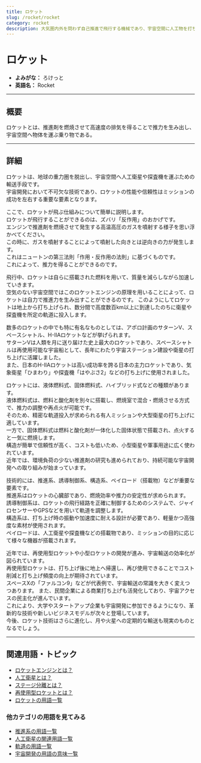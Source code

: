 ```yaml
---
title: ロケット
slug: /rocket/rocket
category: rocket
description: 大気圏内外を問わず自己推進で飛行する機械であり、宇宙空間に人工物を打ち上げるための主要手段であるロケットの意味・定義・内容について解説します．
---
```



<Head>
  <script type="application/ld+json">
    {`{
      "@context": "https://schema.org",
      "@type": "DefinedTerm",
      "name": "ロケット",
      "inDefinedTermSet": "https://www.space-portal.org",
      "termCode": "rocket/rocket",
      "description": "大気圏内外を問わず自己推進で飛行する機械であり、宇宙空間に人工物を打ち上げるための主要手段であるロケットの意味・定義・内容について解説します．",
      "url": "https://www.space-portal.org/docs/rocket/rocket"
    }`}
  </script>
</Head>

# ロケット

- **よみがな：** ろけっと  
- **英語名：** Rocket  

---

## 概要

ロケットとは、推進剤を燃焼させて高速度の排気を得ることで推力を生み出し、宇宙空間へ物体を運ぶ乗り物である。

---

## 詳細

ロケットは、地球の重力圏を脱出し、宇宙空間へ人工衛星や探査機を運ぶための輸送手段です。  
宇宙開発において不可欠な技術であり、ロケットの性能や信頼性はミッションの成功を左右する重要な要素となります。  

ここで、ロケットが飛ぶ仕組みについて簡単に説明します。  
ロケットが飛行することができるのは、ズバリ「反作用」のおかげです。  
エンジンで推進剤を燃焼させて発生する高温高圧のガスを噴射する様子を思い浮かべてください。  
この時に、ガスを噴射することによって噴射した向きとは逆向きの力が発生します。  
これはニュートンの第三法則「作用・反作用の法則」に基づくものです。  
これによって、推力を得ることができるのです。  

飛行中、ロケットは自らに搭載された燃料を用いて、質量を減らしながら加速していきます。  
空気のない宇宙空間ではこのロケットエンジンの原理を用いることによって、ロケットは自力で推進力を生み出すことができるのです。
このようにしてロケットは地上から打ち上げられ、数分間で高度数百km以上に到達したのちに衛星や探査機を所定の軌道に投入します。  

数多のロケットの中でも特に有名なものとしては、アポロ計画のサターンV、スペースシャトル、H-IIAロケットなどが挙げられます。  
サターンVは人類を月に送り届けた史上最大のロケットであり、スペースシャトルは再使用可能な宇宙船として、長年にわたり宇宙ステーション建設や衛星の打ち上げに活躍しました。  
また、日本のH-IIAロケットは高い成功率を誇る日本の主力ロケットであり、気象衛星「ひまわり」や探査機「はやぶさ2」などの打ち上げに使用されました。

ロケットには、液体燃料式、固体燃料式、ハイブリッド式などの種類があります。  
液体燃料式は、燃料と酸化剤を別々に搭載し、燃焼室で混合・燃焼させる方式で、推力の調整や再点火が可能です。  
そのため、精密な軌道投入が求められる有人ミッションや大型衛星の打ち上げに適しています。  
一方で、固体燃料式は燃料と酸化剤が一体化した固体状態で搭載され、点火すると一気に燃焼します。  
構造が簡単で信頼性が高く、コストも低いため、小型衛星や軍事用途に広く使われています。  
近年では、環境負荷の少ない推進剤の研究も進められており、持続可能な宇宙開発への取り組みが始まっています。  

技術的には、推進系、誘導制御系、構造系、ペイロード（搭載物）などが重要な要素です。  
推進系はロケットの心臓部であり、燃焼効率や推力の安定性が求められます。  
誘導制御系は、ロケットの飛行経路を正確に制御するためのシステムで、ジャイロセンサーやGPSなどを用いて軌道を調整します。  
構造系は、打ち上げ時の振動や加速度に耐える設計が必要であり、軽量かつ高強度な素材が使用されます。  
ペイロードは、人工衛星や探査機などの搭載物であり、ミッションの目的に応じて様々な機器が搭載されます。

近年では、再使用型ロケットや小型ロケットの開発が進み、宇宙輸送の効率化が図られています。  
再使用型ロケットは、打ち上げ後に地上へ帰還し、再び使用できることでコスト削減と打ち上げ頻度の向上が期待されています。  
スペースXの「ファルコン9」などが代表例で、宇宙輸送の常識を大きく変えつつあります。
また、民間企業による商業打ち上げも活発化しており、宇宙アクセスの民主化が進んでいます。  
これにより、大学やスタートアップ企業も宇宙開発に参加できるようになり、革新的な技術や新しいビジネスモデルが次々と登場しています。  
今後、ロケット技術はさらに進化し、月や火星への定期的な輸送も現実のものとなるでしょう。  

---

## 関連用語・トピック

- [ロケットエンジンとは？](/docs/rocket/propulsion/rocket-engine/)
- [人工衛星とは？](/docs/satellite/satellite/)
- [ステージ分離とは？](/docs/rocket/system/staging/)
- [再使用型ロケットとは？](/docs/rocket/type/reusable-rocket/)
- [ロケットの用語一覧](/docs/category/rocket/)

### 他カテゴリの用語を見てみる
- [推進系の用語一覧](/docs/category/propulsion/)
- [人工衛星の関連用語一覧](/docs/category/satellite/)
- [軌道の用語一覧](/docs/category/orbit/)
- [宇宙開発の用語の意味一覧](/docs/category/glossary/) 
